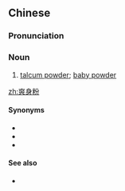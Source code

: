 ==Chinese==
{{zh-forms}}

===Pronunciation===
{{zh-pron
|m=shuǎngshēnfěn
|c=song2 san1 fan2
|cat=n
}}

===Noun===
{{zh-noun}}

# [[talcum powder]]; [[baby powder]]

[[zh:爽身粉]]

====Synonyms====
* {{zh-l|寶寶粉}}
* {{zh-l|滑石粉}}
* {{zh-l|撲粉}}

====See also====
* {{zh-l|香粉}}